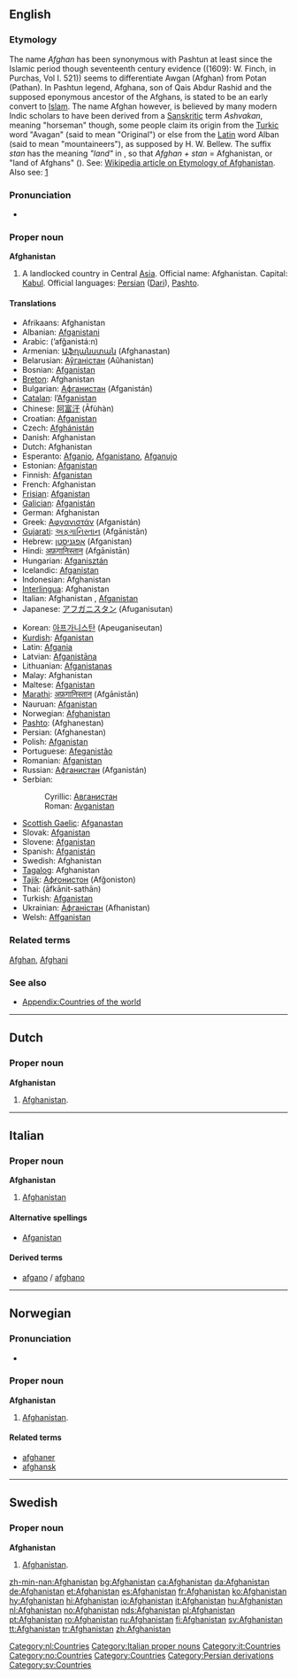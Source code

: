 {{wikipedia}}
==English==

===Etymology===
The name ''Afghan'' has been synonymous with Pashtun at least since the Islamic period though seventeenth century  evidence ((1609): W. Finch, in Purchas, Vol I. 521)) seems to differentiate Awgan (Afghan) from Potan (Pathan). In Pashtun legend, Afghana, son of Qais Abdur Rashid and the supposed eponymous ancestor of the Afghans, is stated to be an early convert to [[Islam]]. The name Afghan however, is believed by many modern Indic scholars to have been derived from a [[Sanskrit]]ic term ''Ashvakan'', meaning "horseman" though, some people claim its origin from the [[Turk |Turkic]] word "Avagan" (said to mean "Original") or else from  the [[Latin]] word Alban (said to mean "mountaineers"), as supposed by H. W. Bellew. The suffix ''stan'' has the meaning ''"land"'' in {{Pers.}}, so that ''Afghan + stan'' = Afghanistan, or "land of Afghans" ({{FAchar|[[افغانستان]]}}).
See: [[w:List of country name etymologies|Wikipedia article on Etymology of Afghanistan]]. Also see: [http://en.wikipedia.org/wiki/Afghanistan#Origin_and_history_of_the_name]

===Pronunciation===
*{{IPA|/æfˈgænɪˌstæn/}}

===Proper noun===
'''Afghanistan'''

# A landlocked country in Central [[Asia]]. Official name: Afghanistan. Capital: [[Kabul]]. Official languages: [[Persian]] ([[Dari]]), [[Pashto]].

====Translations====
{{top}}
*Afrikaans: Afghanistan
*Albanian: [[Afganistani]]
*Arabic: {{ARchar|[[أفغانستان]]}} (’afğanistá:n)
*Armenian: [[Աֆղանստան]] (Afghanastan)
*Belarusian: [[Аўганістан]] (Aŭhanistan) {{m}}
*Bosnian: [[Afganistan]] {{m}}
*[[Breton]]: Afghanistan
*Bulgarian: [[Афганистан]] (Afganistán) {{m}}
*[[Catalan]]: l’[[Afganistan]] {{m}}
*Chinese: [[阿富汗]] (Āfùhàn)
*Croatian: [[Afganistan]] {{m}}
*Czech: [[Afghánistán]] {{m}}
*Danish: Afghanistan
*Dutch: Afghanistan
*Esperanto: [[Afganio]], [[Afganistano]], [[Afganujo]]
*Estonian: [[Afganistan]]
*Finnish: [[Afganistan]]
*French: Afghanistan {{m}}
*[[Frisian]]: [[Afganistan]]
*[[Galician]]: [[Afganistán]] {{m}}
*German: Afghanistan {{n}}
*Greek: [[Αφγανιστάν]] (Afganistán) {{n}}
*[[Gujarati]]: [[અફગાનિસ્તાન]] (Afgānistān)
*Hebrew: [[אפגניסטן]] (Afganistan)
*Hindi: [[अफ़गानिस्तान]] (Afgānistān)
*Hungarian: [[Afganisztán]]
*Icelandic: [[Afganistan]]
*Indonesian: Afghanistan
*[[Interlingua]]: Afghanistan
*Italian: Afghanistan {{m}}, [[Afganistan]] {{m}}
*Japanese: [[アフガニスタン]] (Afuganisutan)
{{mid}}
*Korean: [[아프가니스탄]] (Apeuganiseutan)
*[[Kurdish]]: [[Afganistan]]
*Latin: [[Afgania]] {{f}}
*Latvian: [[Afganistāna]]
*Lithuanian: [[Afganistanas]]
*Malay: Afghanistan
*Maltese: [[Afganistan]]
*[[Marathi]]: [[अफ़गानिस्तान]] (Afgānistān)
*Nauruan: [[Afganistan]]
*Norwegian: [[#Norwegian|Afghanistan]]
*[[Pashto]]: {{PSchar|[[افغانستان]]}} (Afghanestan)
*Persian: {{FAchar|[[افغانستان]]}} (Afghanestan)
*Polish: [[Afganistan]] {{m}}
*Portuguese: [[Afeganistão]] {{m}}
*Romanian: [[Afganistan]] {{n}}
*Russian: [[Афганистан]] (Afganistán) {{m}}
*Serbian:
*:Cyrillic: [[Авганистан]] {{m}}
*:Roman: [[Avganistan]] {{m}}
*[[Scottish Gaelic]]: [[Afganastan]]
*Slovak: [[Afganistan]]
*Slovene: [[Afganistan]]
*Spanish: [[Afganistán]] {{m}}
*Swedish: Afghanistan
*[[Tagalog]]: Afghanistan
*[[Tajik]]: [[Афғонистон]] (Afğoniston)
*Thai: {{THchar|[[อาฟกานิสถาน]]}} (āfkānit-sathān)
*Turkish: [[Afganistan]]
*Ukrainian: [[Афганістан]] (Afhanistan)
*Welsh: [[Affganistan]]
{{bottom}}

===Related terms===
[[Afghan]], [[Afghani]]

===See also===
*[[Appendix:Countries of the world]]

----

==Dutch==

===Proper noun===
'''Afghanistan'''

# [[#English|Afghanistan]].

[[Category:nl:Countries]]

----

==Italian==
{{wikipedia|lang=it}}

===Proper noun===
'''Afghanistan''' {{m}}

# [[Afghanistan#English|Afghanistan]]

====Alternative spellings====
*[[Afganistan]]

====Derived terms====
*[[afgano]] / [[afghano]]

[[Category:Italian proper nouns]]
[[Category:it:Countries]]

----

==Norwegian==

===Pronunciation===
*{{IPA|/ɑfgɑːnɪstɑn/}}

===Proper noun===
'''Afghanistan'''

# [[#English|Afghanistan]].

====Related terms====
*[[afghaner]]
*[[afghansk]]

[[Category:no:Countries]]

----

==Swedish==

===Proper noun===
'''Afghanistan'''

# [[#English|Afghanistan]].

[[Category:Countries]]
[[Category:Persian derivations]]
[[Category:sv:Countries]]

[[zh-min-nan:Afghanistan]]
[[bg:Afghanistan]]
[[ca:Afghanistan]]
[[da:Afghanistan]]
[[de:Afghanistan]]
[[et:Afghanistan]]
[[es:Afghanistan]]
[[fr:Afghanistan]]
[[ko:Afghanistan]]
[[hy:Afghanistan]]
[[hi:Afghanistan]]
[[io:Afghanistan]]
[[it:Afghanistan]]
[[hu:Afghanistan]]
[[nl:Afghanistan]]
[[no:Afghanistan]]
[[nds:Afghanistan]]
[[pl:Afghanistan]]
[[pt:Afghanistan]]
[[ro:Afghanistan]]
[[ru:Afghanistan]]
[[fi:Afghanistan]]
[[sv:Afghanistan]]
[[tt:Afghanistan]]
[[tr:Afghanistan]]
[[zh:Afghanistan]]